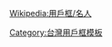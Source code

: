 {{Userbox-2
  |border-c = #000000
  |border-s = 1
  |id1-c    = #FFFFFF
  |id1-s    = 12
  |id1-fc   = #000000
  |id2-c    = #FFFFFF
  |id2-s    = 12
  |id2-fc   = #000000
  |info-c   = #FF00FF
  |info-s   = 9
  |info-fc  = #000000
  |id1      = [[File:2006TaiwanSportEliteAwards_SSChen.jpg|45px]]
  |id2      = [[File:Flag of the Republic of China.svg|50px]]
  |info     = 這個用戶喜歡[[台灣]]的[[跆拳道]]國手[[陳詩欣 (台灣)|'''陳詩欣''']]。
  |usercategory=喜歡台灣跆拳道國手陳詩欣的維基人}}<noinclude>{{Clear}}
[[Wikipedia:用戶框/名人]]
[[Category:台灣用戶框模板]]
</noinclude>